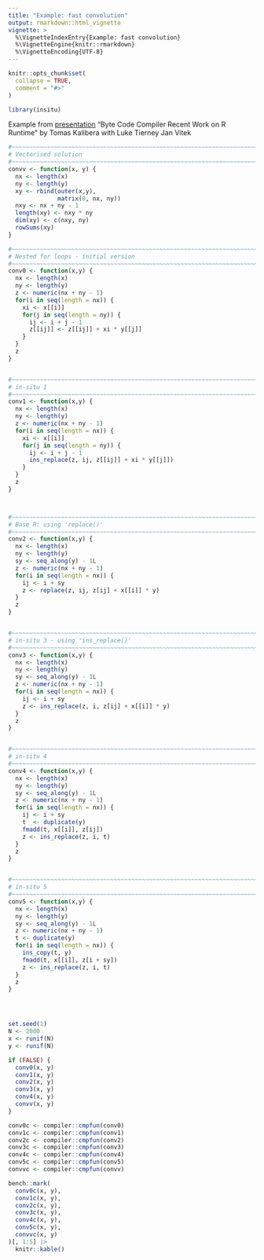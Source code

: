 ```yaml
---
title: "Example: fast convolution"
output: rmarkdown::html_vignette
vignette: >
  %\VignetteIndexEntry{Example: fast convolution}
  %\VignetteEngine{knitr::rmarkdown}
  %\VignetteEncoding{UTF-8}
---
```


```r
knitr::opts_chunk$set(
  collapse = TRUE,
  comment = "#>"
)
```

```r
library(insitu)
```


Example from [presentation](https://www.r-project.org/dsc/2017/slides/tomas_bc.pdf) "Byte Code Compiler Recent Work on R Runtime" by
Tomas Kalibera with Luke Tierney Jan Vitek

```r

#~~~~~~~~~~~~~~~~~~~~~~~~~~~~~~~~~~~~~~~~~~~~~~~~~~~~~~~~~~~~~~~~~~~~~~~~~~~~
# Vectorised solution
#~~~~~~~~~~~~~~~~~~~~~~~~~~~~~~~~~~~~~~~~~~~~~~~~~~~~~~~~~~~~~~~~~~~~~~~~~~~~
convv <- function(x, y) {
  nx <- length(x)
  ny <- length(y)
  xy <- rbind(outer(x,y),
              matrix(0, nx, ny))
  nxy <- nx + ny - 1
  length(xy) <- nxy * ny
  dim(xy) <- c(nxy, ny)
  rowSums(xy)
}

#~~~~~~~~~~~~~~~~~~~~~~~~~~~~~~~~~~~~~~~~~~~~~~~~~~~~~~~~~~~~~~~~~~~~~~~~~~~~
# Nested for loops - initial version
#~~~~~~~~~~~~~~~~~~~~~~~~~~~~~~~~~~~~~~~~~~~~~~~~~~~~~~~~~~~~~~~~~~~~~~~~~~~~
conv0 <- function(x,y) {
  nx <- length(x)
  ny <- length(y)
  z <- numeric(nx + ny - 1)
  for(i in seq(length = nx)) {
    xi <- x[[i]]
    for(j in seq(length = ny)) {
      ij <- i + j - 1
      z[[ij]] <- z[[ij]] + xi * y[[j]]
    }
  }
  z
}


#~~~~~~~~~~~~~~~~~~~~~~~~~~~~~~~~~~~~~~~~~~~~~~~~~~~~~~~~~~~~~~~~~~~~~~~~~~~~
# in-situ 1
#~~~~~~~~~~~~~~~~~~~~~~~~~~~~~~~~~~~~~~~~~~~~~~~~~~~~~~~~~~~~~~~~~~~~~~~~~~~~
conv1 <- function(x,y) {
  nx <- length(x)
  ny <- length(y)
  z <- numeric(nx + ny - 1)
  for(i in seq(length = nx)) {
    xi <- x[[i]]
    for(j in seq(length = ny)) {
      ij <- i + j - 1
      ins_replace(z, ij, z[[ij]] + xi * y[[j]])
    }
  }
  z
}



#~~~~~~~~~~~~~~~~~~~~~~~~~~~~~~~~~~~~~~~~~~~~~~~~~~~~~~~~~~~~~~~~~~~~~~~~~~~~
# Base R: using 'replace()'
#~~~~~~~~~~~~~~~~~~~~~~~~~~~~~~~~~~~~~~~~~~~~~~~~~~~~~~~~~~~~~~~~~~~~~~~~~~~~
conv2 <- function(x,y) {
  nx <- length(x)
  ny <- length(y)
  sy <- seq_along(y) - 1L
  z <- numeric(nx + ny - 1)
  for(i in seq(length = nx)) {
    ij <- i + sy
    z <- replace(z, ij, z[ij] + x[[i]] * y)
  }
  z
}


#~~~~~~~~~~~~~~~~~~~~~~~~~~~~~~~~~~~~~~~~~~~~~~~~~~~~~~~~~~~~~~~~~~~~~~~~~~~~
# in-situ 3 - using 'ins_replace()'
#~~~~~~~~~~~~~~~~~~~~~~~~~~~~~~~~~~~~~~~~~~~~~~~~~~~~~~~~~~~~~~~~~~~~~~~~~~~~
conv3 <- function(x,y) {
  nx <- length(x)
  ny <- length(y)
  sy <- seq_along(y) - 1L
  z <- numeric(nx + ny - 1)
  for(i in seq(length = nx)) {
    ij <- i + sy
    z <- ins_replace(z, i, z[ij] + x[[i]] * y)
  }
  z
}


#~~~~~~~~~~~~~~~~~~~~~~~~~~~~~~~~~~~~~~~~~~~~~~~~~~~~~~~~~~~~~~~~~~~~~~~~~~~~
# in-situ 4
#~~~~~~~~~~~~~~~~~~~~~~~~~~~~~~~~~~~~~~~~~~~~~~~~~~~~~~~~~~~~~~~~~~~~~~~~~~~~
conv4 <- function(x,y) {
  nx <- length(x)
  ny <- length(y)
  sy <- seq_along(y) - 1L
  z <- numeric(nx + ny - 1)
  for(i in seq(length = nx)) {
    ij <- i + sy
    t  <- duplicate(y)
    fmadd(t, x[[i]], z[ij])
    z <- ins_replace(z, i, t)
  }
  z
}


#~~~~~~~~~~~~~~~~~~~~~~~~~~~~~~~~~~~~~~~~~~~~~~~~~~~~~~~~~~~~~~~~~~~~~~~~~~~~
# in-situ 5
#~~~~~~~~~~~~~~~~~~~~~~~~~~~~~~~~~~~~~~~~~~~~~~~~~~~~~~~~~~~~~~~~~~~~~~~~~~~~
conv5 <- function(x,y) {
  nx <- length(x)
  ny <- length(y)
  sy <- seq_along(y) - 1L
  z <- numeric(nx + ny - 1)
  t <- duplicate(y)
  for(i in seq(length = nx)) {
    ins_copy(t, y)
    fmadd(t, x[[i]], z[i + sy])
    z <- ins_replace(z, i, t)
  }
  z
}




set.seed(1)
N <- 2000 
x <- runif(N)
y <- runif(N)

if (FALSE) {
  conv0(x, y)
  conv1(x, y)
  conv2(x, y)
  conv3(x, y)
  conv4(x, y)
  convv(x, y)
}

conv0c <- compiler::cmpfun(conv0)
conv1c <- compiler::cmpfun(conv1)
conv2c <- compiler::cmpfun(conv2)
conv3c <- compiler::cmpfun(conv3)
conv4c <- compiler::cmpfun(conv4)
conv5c <- compiler::cmpfun(conv5)
convvc <- compiler::cmpfun(convv)

bench::mark(
  conv0c(x, y),
  conv1c(x, y),
  conv2c(x, y),
  conv3c(x, y),
  conv4c(x, y),
  conv5c(x, y),
  convvc(x, y)
)[, 1:5] |>
  knitr::kable()

```

